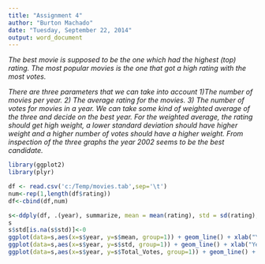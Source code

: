 ```yaml
---
title: "Assignment 4"
author: "Burton Machado"
date: "Tuesday, September 22, 2014"
output: word_document
---
```

*The best movie is supposed to be the one which had the highest (top) rating. The most popular movies is the one that got a high rating with the most votes.* <P>
*There are three parameters that we can take into account 1)The number of movies per year. 2) The average rating for the movies. 3) The number of votes for movies in a year.
We can take some kind of weighted average of the three and decide on the best year. For the weighted average, the rating should get high weight, a lower standard deviation should have higher weight and a higher number of votes should have a higher weight. From inspection of the three graphs the year 2002 seems to be the best candidate.*

```r
library(ggplot2)
library(plyr)

df <- read.csv('c:/Temp/movies.tab',sep='\t')
num<-rep(1,length(df$rating))
df<-cbind(df,num)

s<-ddply(df, .(year), summarize, mean = mean(rating), std = sd(rating), No_of_Movies = sum(num), Total_Votes = sum(votes) )
s
s$std[is.na(s$std)]<-0
ggplot(data=s,aes(x=s$year, y=s$mean, group=1)) + geom_line() + xlab("Year") + ylab("Mean of Rating")
ggplot(data=s,aes(x=s$year, y=s$std, group=1)) + geom_line() + xlab("Year") + ylab("Std Dev of Rating")
ggplot(data=s,aes(x=s$year, y=s$Total_Votes, group=1)) + geom_line() + xlab("Year") + ylab("Total votes")

```

